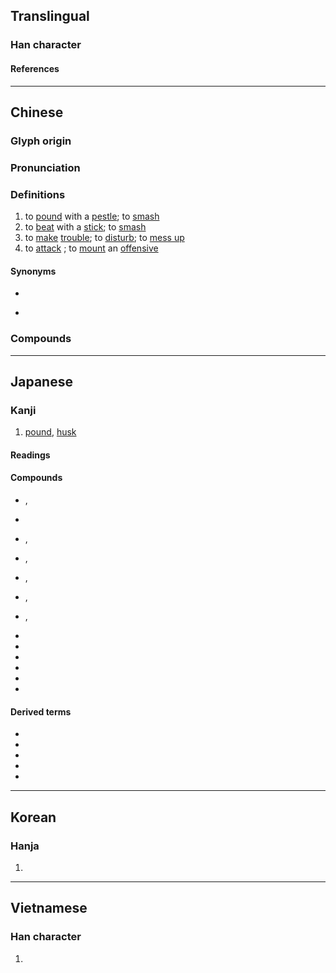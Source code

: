 {{also|捣}}
{{character info}}
==Translingual==

===Han character===
{{Han char|rn=64|rad=手|as=10|sn=13|four=57027|canj=QHAU|ids=⿰扌島}}

====References====
{{Han ref|kx=0447.010|dkj=12480|dj=0797.120|hdz=31934.060|uh=6417}}

----

==Chinese==
{{zh-forms|s=捣|alt=擣}}

===Glyph origin===
{{Han etym}}
{{Han compound|手|島|c1=s|c2=p|t1=hand|ls=psc}}

===Pronunciation===
{{zh-pron
|m=dǎo
|c=dou2
|h=pfs=
|md=
|mn=táu/qz:tó͘/xm,zz:tó
|mn_note=táu - vernacular; tó͘/tó - literary
|w=
|mc=y
|oc=y
|cat=v
}}

===Definitions===
{{zh-hanzi}}

# to [[pound]] with a [[pestle]]; to [[smash]]
# to [[beat]] with a [[stick]]; to [[smash]]
# to [[make]] [[trouble]]; to [[disturb]]; to [[mess up]]
# to [[attack]] {{gl|an enemy}}; to [[mount]] an [[offensive]]

====Synonyms====
* {{s|to make trouble}}
{{zh-syn-saurus|擾亂}}
* {{s|to attack}}
{{zh-syn-saurus|進攻}}

===Compounds===
{{zh-der|弄喧搗鬼|搗子|搗謊|揚鑼搗鼓|搗叉子|直搗黃龍|搗蛋鬼|朝天搗亂|搗騰|搗枕搥床|搗蛋|搗虛批吭|搗羅|搗毀|搗換|捶床搗枕|搗鬼弔白|搗亂|搗米|瞎神搗鬼|搗騙|搗倒小廝|搗碓|搗家|搗鼓|搗針|直搗|搗鬼|搗麻煩|撏毛搗鬢|搗衣杵|搗蒜|搗嗓子|搗大|搗謊駕舌|搗椒|搗槽|搗衣|撒詐搗虛|搗碎|鼓搗|麻搗|調皮搗蛋}}

{{zh-cat|Violence|Advanced}}

----

==Japanese==

===Kanji===
{{ja-kanji|grade=|rs=手10}}
# [[pound]], [[husk]]

====Readings====
{{ja-readings
|goon=とう<たう
|kanon=とう<たう
|kun=か-つ, つ-く
}}

====Compounds====
{{der-top|Compounds}}
* {{ja-r|搗%布|か%じめ}}, {{ja-r|野%呂%搗%布|の%ろ%か%じめ|[[w:Ecklonia cava|Ecklonia cava]]}}
* {{ja-r|搗%色|かち%いろ|[[dark]] [[indigo]]}}
* {{ja-r|搗%栗|かち%ぐり|rom=-}}, {{ja-r|搗ち栗|かちぐり|[[dried]] [[chestnut]]}}
* {{ja-r|米%搗%飛蝗|こめ%つき%ばった|rom=-}}, {{ja-r|米%搗き飛蝗|こめ%つきばった|[[w:Acrida cinerea|Acrida cinerea]]}}
* {{ja-r|米%搗%虫|こめ%つき%むし|rom=-}}, {{ja-r|米%搗き%虫|こめ%つき%むし|[[click beetle]]}}
* {{ja-r|三%分%搗|さん%ぶ%つき|rom=-}}, {{ja-r|三%分%搗き|さん%ぶ%つき|30% [[polish]]ed [[rice]]}}
* {{ja-r|七%分%搗|しち%ぶ%つき|rom=-}}, {{ja-r|七%分%搗き|しち%ぶ%つき|70% polished rice}}
* {{ja-r|搗き臼|つきうす|[[mortar]] for [[pound]]ing rice/[[mochi]]}}
* {{ja-r|搗き立て|つきたて|freshly-pounded mochi}}
* {{ja-r|搗%精|とう%せい|rice polishing}}
* {{ja-r|半%搗き|はん%つき|half-polished rice}}
* {{ja-r|麦%搗き|むぎ%つき|pounding [[wheat]]}}
* {{ja-r|餅%搗き|もち%つき|pounding mochi}}
{{der-bottom}}

====Derived terms====
* {{ja-r|臼%搗く|うす%づく|to [[pound]]}}
* {{ja-r|搗ち合う|かちあう|to [[clash]]}}
* {{ja-r|搗ち割り|かちわり|[[crushed]] [[ice]]}}
* {{ja-r|搗き砕く|つきくだく|to [[grind]] down}}
* {{ja-r|搗き交ぜる|つきまぜる|to pound/[[mix]] together}}

----

==Korean==

===Hanja===
{{ko-hanja|도}}

# {{rfdef|ko|sort=手10}}

----

==Vietnamese==

===Han character===
{{vi-readings|rs=手10|reading=[[đẽo]], [[đảo]], [[đểu]]}}

# {{rfdef|vi|sort=手10}}

{{cln|vi|Han tu}}